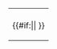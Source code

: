 {| class="wikitable" style="text-align:center; display:inline-block; vertical-align:top"
|-
|{{CardLink|{{{1}}}}}
|-
|{{#if:{{{2|}}}|{{{2}}}|&nbsp;}}
|}